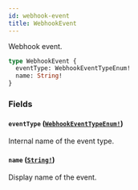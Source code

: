 ```yaml
---
id: webhook-event
title: WebhookEvent
---
```


Webhook event.

```graphql
type WebhookEvent {
  eventType: WebhookEventTypeEnum!
  name: String!
}
```

### Fields

#### `eventType` ([`WebhookEventTypeEnum!`](/developer/api-reference/enums/webhook-event-type-enum))

Internal name of the event type.

#### `name` ([`String!`](/developer/api-reference/scalars/string))

Display name of the event.
